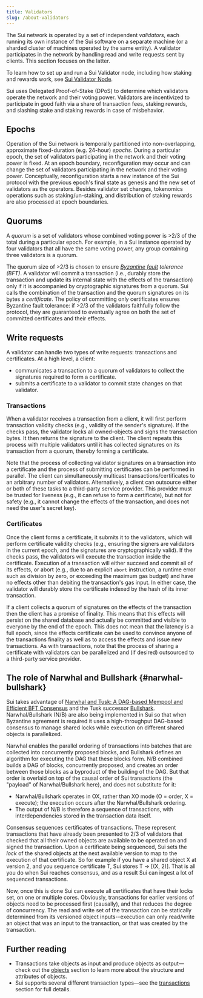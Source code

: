 ```yaml
---
title: Validators
slug: /about-validators
---
```


The Sui network is operated by a set of independent _validators_, each running its own instance of the Sui software on a separate machine (or a sharded cluster of machines operated by the same entity). A validator participates in the network by handling read and write requests sent by clients. This section focuses on the latter.

To learn how to set up and run a Sui Validator node, including how staking and rewards work, see [Sui Validator Node](../../contribute/nodes/validator.mdx).

Sui uses Delegated Proof-of-Stake (DPoS) to determine which validators operate the network and their voting power. Validators are incentivized to participate in good faith via a share of transaction fees, staking rewards, and slashing stake and staking rewards in case of misbehavior.

## Epochs

Operation of the Sui network is temporally partitioned into non-overlapping, approximate fixed-duration (e.g. 24-hour) _epochs_. During a particular epoch, the set of validators participating in the network and their voting power is fixed. At an epoch boundary, reconfiguration may occur and can change the set of validators participating in the network and their voting power. Conceptually, reconfiguration starts a new instance of the Sui protocol with the previous epoch's final state as genesis and the new set of validators as the operators. Besides validator set changes, tokenomics operations such as staking/un-staking, and distribution of staking rewards are also processed at epoch boundaries.

## Quorums

A _quorum_ is a set of validators whose combined voting power is >2/3 of the total during a particular epoch. For example, in a Sui instance operated by four validators that all have the same voting power, any group containing three validators is a quorum.

The quorum size of >2/3 is chosen to ensure _[Byzantine fault](https://en.wikipedia.org/wiki/Byzantine_fault) tolerance (BFT)_. A validator will commit a transaction (i.e., durably store the transaction and update its internal state with the effects of the transaction) only if it is accompanied by cryptographic signatures from a quorum. Sui calls the combination of the transaction and the quorum signatures on its bytes a _certificate_. The policy of committing only certificates ensures Byzantine fault tolerance: if >2/3 of the validators faithfully follow the protocol, they are guaranteed to eventually agree on both the set of committed certificates and their effects.

## Write requests

A validator can handle two types of write requests: transactions and certificates. At a high level, a client:

-   communicates a transaction to a quorum of validators to collect the signatures required to form a certificate.
-   submits a certificate to a validator to commit state changes on that validator.

### Transactions

When a validator receives a transaction from a client, it will first perform transaction validity checks (e.g., validity of the sender's signature). If the checks pass, the validator locks all owned-objects and signs the transaction bytes. It then returns the signature to the client. The client repeats this process with multiple validators until it has collected signatures on its transaction from a quorum, thereby forming a certificate.

Note that the process of collecting validator signatures on a transaction into a certificate and the process of submitting certificates can be performed in parallel. The client can simultaneously multicast transactions/certificates to an arbitrary number of validators. Alternatively, a client can outsource either or both of these tasks to a third-party service provider. This provider must be trusted for liveness (e.g., it can refuse to form a certificate), but not for safety (e.g., it cannot change the effects of the transaction, and does not need the user's secret key).

### Certificates

Once the client forms a certificate, it submits it to the validators, which will perform certificate validity checks (e.g., ensuring the signers are validators in the current epoch, and the signatures are cryptographically valid). If the checks pass, the validators will execute the transaction inside the certificate. Execution of a transaction will either succeed and commit all of its effects, or abort (e.g., due to an explicit `abort` instruction, a runtime error such as division by zero, or exceeding the maximum gas budget) and have no effects other than debiting the transaction's gas input. In either case, the validator will durably store the certificate indexed by the hash of its inner transaction.

If a client collects a quorum of signatures on the effects of the transaction then the client has a promise of finality. This means that this effects will persist on the shared database and actually be committed and visible to everyone by the end of the epoch. This does not mean that the latency is a full epoch, since the effects certificate can be used to convince anyone of the transactions finality as well as to access the effects and issue new transactions.
As with transactions, note that the process of sharing a certificate with validators can be parallelized and (if desired) outsourced to a third-party service provider.

## The role of Narwhal and Bullshark {#narwhal-bullshark}

Sui takes advantage of [Narwhal and Tusk: A DAG-based Mempool and Efficient BFT Consensus](../core-concepts/consensus-engine.mdx) and the Tusk successor [Bullshark](https://arxiv.org/abs/2201.05677). Narwhal/Bullshark (N/B) are also being implemented in Sui so that when Byzantine agreement is required it uses a high-throughput DAG-based consensus to manage shared locks while execution on different shared objects is parallelized.

Narwhal enables the parallel ordering of transactions into batches that are collected into concurrently proposed blocks, and Bullshark defines an algorithm for executing the DAG that these blocks form. N/B combined builds a DAG of blocks, concurrently proposed, and creates an order between those blocks as a byproduct of the building of the DAG. But that order is overlaid on top of the causal order of Sui transactions (the "payload" of Narwhal/Bullshark here), and does not substitute for it:

-   Narwhal/Bullshark operates in OX, rather than XO mode (O = order, X = execute); the execution occurs after the Narwhal/Bullshark ordering.
-   The output of N/B is therefore a sequence of transactions, with interdependencies stored in the transaction data itself.

Consensus sequences certificates of transactions. These represent transactions that have already been presented to 2/3 of validators that checked that all their owned objects are available to be operated on and signed the transaction. Upon a certificate being sequenced, Sui sets the _lock_ of the shared objects at the next available version to map to the execution of that certificate. So for example if you have a shared object X at version 2, and you sequence certificate T, Sui stores T -> [(X, 2)]. That is all you do when Sui reaches consensus, and as a result Sui can ingest a lot of sequenced transactions.

Now, once this is done Sui can execute all certificates that have their locks set, on one or multiple cores. Obviously, transactions for earlier versions of objects need to be processed first (causally), and that reduces the degree of concurrency. The read and write set of the transaction can be statically determined from its versioned object inputs--execution can only read/write an object that was an input to the transaction, or that was created by the transaction.

## Further reading

-   Transactions take objects as input and produce objects as output—check out the [objects](../../learn/core-concepts/objects.mdx) section to learn more about the structure and attributes of objects.
-   Sui supports several different transaction types—see the [transactions](../../learn/core-concepts/transactions.mdx) section for full details.
